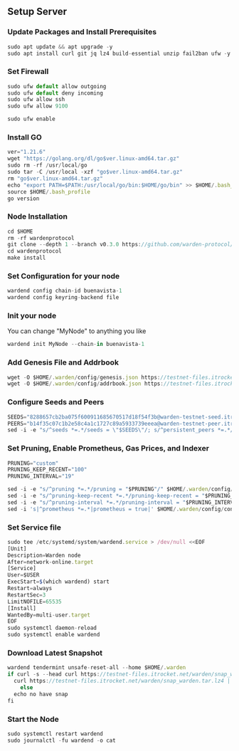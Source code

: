 
## Setup Server

<Steps>

### Update Packages and Install Prerequisites

```js copy
sudo apt update && apt upgrade -y
sudo apt install curl git jq lz4 build-essential unzip fail2ban ufw -y
```

### Set Firewall

```js copy
sudo ufw default allow outgoing
sudo ufw default deny incoming
sudo ufw allow ssh
sudo ufw allow 9100
```

```js copy
sudo ufw enable
```

### Install GO

```js copy
ver="1.21.6"
wget "https://golang.org/dl/go$ver.linux-amd64.tar.gz"
sudo rm -rf /usr/local/go
sudo tar -C /usr/local -xzf "go$ver.linux-amd64.tar.gz"
rm "go$ver.linux-amd64.tar.gz"
echo "export PATH=$PATH:/usr/local/go/bin:$HOME/go/bin" >> $HOME/.bash_profile
source $HOME/.bash_profile
go version
```

### Node Installation

```js copy
cd $HOME
rm -rf wardenprotocol
git clone --depth 1 --branch v0.3.0 https://github.com/warden-protocol/wardenprotocol/
cd wardenprotocol
make install
```

### Set Configuration for your node
```js copy
wardend config chain-id buenavista-1
wardend config keyring-backend file
```

### Init your node

<Callout type="info" emoji="ℹ️">
  You can change "MyNode" to anything you like
</Callout>

```js copy
wardend init MyNode --chain-in buenavista-1
```

### Add Genesis File and Addrbook

```js copy
wget -O $HOME/.warden/config/genesis.json https://testnet-files.itrocket.net/warden/genesis.json
wget -O $HOME/.warden/config/addrbook.json https://testnet-files.itrocket.net/warden/addrbook.json
```
### Configure Seeds and Peers

```js copy
SEEDS="8288657cb2ba075f600911685670517d18f54f3b@warden-testnet-seed.itrocket.net:18656"
PEERS="b14f35c07c1b2e58c4a1c1727c89a5933739eeea@warden-testnet-peer.itrocket.net:18656,7e9adbd0a34fcab219c3a818a022248c575f622b@65.108.227.207:16656,dc0122e37c203dec43306430a1f1879650653479@37.27.97.16:26656,eee54c85c14748f7793738fadbc747ed1511efac@176.9.58.5:46656,8902e6a170e08225023a7fdd8b875c0349fef703@135.181.129.164:26656,d9989b8aea7c4ab2a8a8eedf3502dcb3a6bc2bbe@173.249.28.105:26656,54a99bd575cb708eb395cd6c04da902132c7c7c7@188.40.66.173:27356,59efdbcc845a1c8d299a71b7eb31b58de604778d@31.220.72.101:26656,b209b221edc3c8a61c50ad895f6852b08cf718f5@173.212.232.122:26656,7f6c095219b0ae2025b6ede827723477d467f0ee@109.199.123.151:46656,2f769486f886faafadcfee2d96a889728cf45a94@38.242.237.130:11256"
sed -i -e "s/^seeds *=.*/seeds = \"$SEEDS\"/; s/^persistent_peers *=.*/persistent_peers = \"$PEERS\"/" $HOME/.warden/config/config.toml
```

### Set Pruning, Enable Prometheus, Gas Prices, and Indexer

```js copy
PRUNING="custom"
PRUNING_KEEP_RECENT="100"
PRUNING_INTERVAL="19"

sed -i -e "s/^pruning *=.*/pruning = "$PRUNING"/" $HOME/.warden/config/app.toml
sed -i -e "s/^pruning-keep-recent *=.*/pruning-keep-recent = "$PRUNING_KEEP_RECENT"/" $HOME/.warden/config/app.toml
sed -i -e "s/^pruning-interval *=.*/pruning-interval = "$PRUNING_INTERVAL"/" $HOME/.warden/config/app.toml
sed -i 's|^prometheus *=.*|prometheus = true|' $HOME/.warden/config/config.toml
```

###  Set Service file

```js copy
sudo tee /etc/systemd/system/wardend.service > /dev/null <<EOF
[Unit]
Description=Warden node
After=network-online.target
[Service]
User=$USER
ExecStart=$(which wardend) start
Restart=always
RestartSec=3
LimitNOFILE=65535
[Install]
WantedBy=multi-user.target
EOF
sudo systemctl daemon-reload
sudo systemctl enable wardend
```
### Download Latest Snapshot

```js copy
wardend tendermint unsafe-reset-all --home $HOME/.warden
if curl -s --head curl https://testnet-files.itrocket.net/warden/snap_warden.tar.lz4 | head -n 1 | grep "200" > /dev/null; then
  curl https://testnet-files.itrocket.net/warden/snap_warden.tar.lz4 | lz4 -dc - | tar -xf - -C $HOME/.warden
    else
  echo no have snap
fi
```

### Start the Node

```js copy
sudo systemctl restart wardend
sudo journalctl -fu wardend -o cat
```
</Steps>

